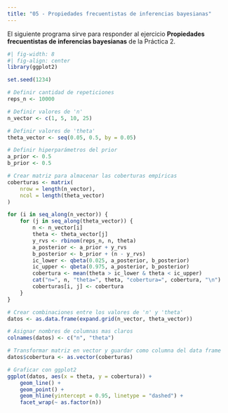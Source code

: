 ```yaml
---
title: "05 - Propiedades frecuentistas de inferencias bayesianas"
---
```


El siguiente programa sirve para responder al ejercicio **Propiedades frecuentistas de 
inferencias bayesianas** de la Práctica 2.

```r
#| fig-width: 8
#| fig-align: center
library(ggplot2)

set.seed(1234)

# Definir cantidad de repeticiones
reps_n <- 10000

# Definir valores de 'n'
n_vector <- c(1, 5, 10, 25)

# Definir valores de 'theta'
theta_vector <- seq(0.05, 0.5, by = 0.05)

# Definir hiperparámetros del prior
a_prior <- 0.5
b_prior <- 0.5

# Crear matriz para almacenar las coberturas empíricas
coberturas <- matrix(
    nrow = length(n_vector),
    ncol = length(theta_vector)
)

for (i in seq_along(n_vector)) {
    for (j in seq_along(theta_vector)) {
        n <- n_vector[i]
        theta <- theta_vector[j]
        y_rvs <- rbinom(reps_n, n, theta)
        a_posterior <- a_prior + y_rvs
        b_posterior <- b_prior + (n - y_rvs)
        ic_lower <- qbeta(0.025, a_posterior, b_posterior)
        ic_upper <- qbeta(0.975, a_posterior, b_posterior)
        cobertura <- mean(theta > ic_lower & theta < ic_upper)
        cat("n=", n, "theta=", theta, "cobertura=", cobertura, "\n")
        coberturas[i, j] <- cobertura
    }
}

# Crear combinaciones entre los valores de 'n' y 'theta'
datos <- as.data.frame(expand.grid(n_vector, theta_vector))

# Asignar nombres de columnas mas claros
colnames(datos) <- c("n", "theta")

# Transformar matriz en vector y guardar como columna del data frame
datos$cobertura <- as.vector(coberturas)

# Graficar con ggplot2
ggplot(datos, aes(x = theta, y = cobertura)) +
    geom_line() +
    geom_point() +
    geom_hline(yintercept = 0.95, linetype = "dashed") +
    facet_wrap(~ as.factor(n))
```